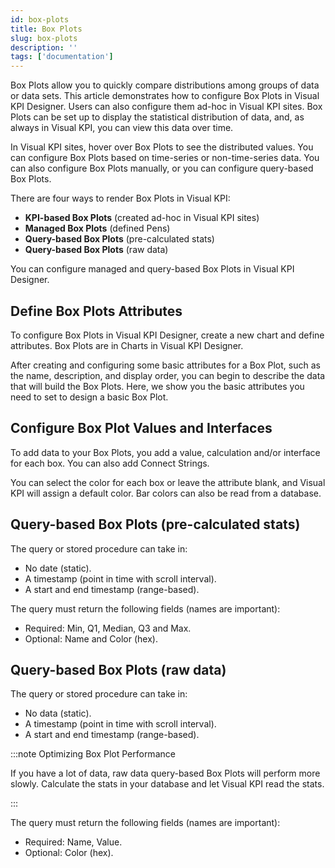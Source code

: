 ```yaml
---
id: box-plots
title: Box Plots
slug: box-plots
description: ''
tags: ['documentation']
---
```



Box Plots allow you to quickly compare distributions among groups of data or data sets. This article demonstrates how to configure Box Plots in Visual KPI Designer. Users can also configure them ad-hoc in Visual KPI sites. Box Plots can be set up to display the statistical distribution of data, and, as always in Visual KPI, you can view this data over time.

<StylizedImage
  imgURL="img/designer/charts-boxplot-enduser.png"
  alt="Box Plot End User"
/>

In Visual KPI sites, hover over Box Plots to see the distributed values. You can configure Box Plots based on time-series or non-time-series data. You can also configure Box Plots manually, or you can configure query-based Box Plots.

There are four ways to render Box Plots in Visual KPI:

- **KPI-based Box Plots** (created ad-hoc in Visual KPI sites)
- **Managed Box Plots** (defined Pens)
- **Query-based Box Plots** (pre-calculated stats)
- **Query-based Box Plots** (raw data)

You can configure managed and query-based Box Plots in Visual KPI Designer.

## Define Box Plots Attributes

To configure Box Plots in Visual KPI Designer, create a new chart and define attributes. Box Plots are in Charts in Visual KPI Designer.

After creating and configuring some basic attributes for a Box Plot, such as the name, description, and display order, you can begin to describe the data that will build the Box Plots. Here, we show you the basic attributes you need to set to design a basic Box Plot.

## Configure Box Plot Values and Interfaces

To add data to your Box Plots, you add a value, calculation and/or interface for each box. You can also add Connect Strings.

You can select the color for each box or leave the attribute blank, and Visual KPI will assign a default color. Bar colors can also be read from a database.

## Query-based Box Plots (pre-calculated stats)

The query or stored procedure can take in:
- No date (static).
- A timestamp (point in time with scroll interval).
- A start and end timestamp (range-based).

The query must return the following fields (names are important):

- Required: Min, Q1, Median, Q3 and Max.
- Optional: Name and Color (hex).

## Query-based Box Plots (raw data)

The query or stored procedure can take in:
- No data (static).
- A timestamp (point in time with scroll interval).
- A start and end timestamp (range-based).

:::note Optimizing Box Plot Performance

If you have a lot of data, raw data query-based Box Plots will perform more slowly. Calculate the stats in your database and let Visual KPI read the stats.

:::

The query must return the following fields (names are important):

- Required: Name, Value.
- Optional: Color (hex).